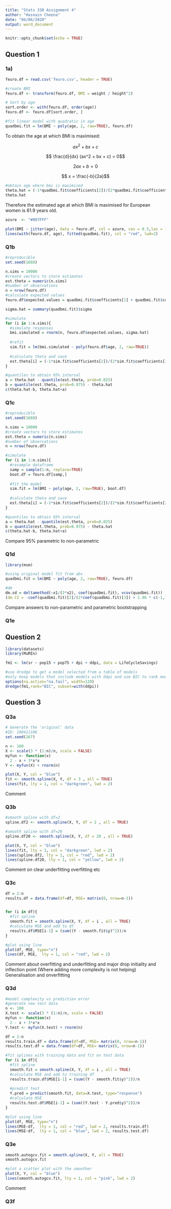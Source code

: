 ```yaml
---
title: "Stats 330 Assignment 4"
author: "Hasnain Cheena"
date: "04/06/2020"
output: word_document
---
```


```r
knitr::opts_chunk$set(echo = TRUE)
```

## Question 1

### 1a)
```r
feuro.df = read.csv('feuro.csv', header = TRUE)

#create BMI
feuro.df <- transform(feuro.df, BMI = weight / height^2)

# Sort by age
sort.order <- with(feuro.df, order(age))
feuro.df <- feuro.df[sort.order, ]

#fit linear model with quadratic in age
quadbmi.fit = lm(BMI ~ poly(age, 2, raw=TRUE), feuro.df)
```
To obtain the age at which BMI is maximised: 

$$ ax^2 + bx + c$$ 

$$ \frac{d}{dx} (ax^2 + bx + c) = 0$$

$$ 2ax + b = 0$$

$$ x = \frac{-b}{2a}$$

```r
#obtain age where bmi is maximised
theta.hat = (-1*quadbmi.fit$coefficients[2])/(2*quadbmi.fit$coefficients[3])
theta.hat
``` 

Therefore the estimated age at which BMI is maximised for European women is 61.9 years old.


```r
azure  <- "#007FFF"

plot(BMI ~ jitter(age), data = feuro.df, col = azure, cex = 0.5,las = 1, main = "European-type Females",  ylab = "BMI (kg/m^2)")
lines(with(feuro.df, age), fitted(quadbmi.fit), col = "red", lwd=2)
``` 

### Q1b
```r
#reproducible
set.seed(1688)

n.sims = 10000
#create vectors to store estimates
est.theta = numeric(n.sims)
#number of observations
n = nrow(feuro.df)
#calculate expected values
feuro.df$expected.values = quadbmi.fit$coefficients[1] + quadbmi.fit$coefficients[2]*feuro.df$age + quadbmi.fit$coefficients[3]*(feuro.df$age)^2

sigma.hat = summary(quadbmi.fit)$sigma

#simulate
for (i in 1:n.sims){
  #simulate responses
  bmi.simulated = rnorm(n, feuro.df$expected.values, sigma.hat)
  
  #refit
  sim.fit = lm(bmi.simulated ~ poly(feuro.df$age, 2, raw=TRUE))
  
  #calculate theta and save
  est.theta[i] = (-1*sim.fit$coefficients[2])/(2*sim.fit$coefficients[3])
}

#quantiles to obtain 95% interval
a = theta.hat - quantile(est.theta, prob=0.025)
b = quantile(est.theta, prob=0.975) - theta.hat
c(theta.hat-b, theta.hat+a)
```

### Q1c
```r
#reproducible
set.seed(1688)

n.sims = 10000
#create vectors to store estimates
est.theta = numeric(n.sims)
#number of observations
n = nrow(feuro.df)

#simulate
for (i in 1:n.sims){
  #resample dataframe
  samp = sample(1:n, replace=TRUE)
  boot.df = feuro.df[samp,]
  
  #fit the model
  sim.fit = lm(BMI ~ poly(age, 2, raw=TRUE), boot.df)
  
  #calculate theta and save
  est.theta[i] = (-1*sim.fit$coefficients[2])/(2*sim.fit$coefficients[3])
}

#quantiles to obtain 95% interval
a = theta.hat - quantile(est.theta, prob=0.025)
b = quantile(est.theta, prob=0.975) - theta.hat
c(theta.hat-b, theta.hat+a)
```

Compare 95% parametric to non-parametric 

### Q1d
```r
library(msm)

#using original model fit from abv
quadbmi.fit = lm(BMI ~ poly(age, 2, raw=TRUE), feuro.df)

#dm 
dm.sd = deltamethod(~x1/(2*x2), coef(quadbmi.fit), vcov(quadbmi.fit))
(dm.CI = -coef(quadbmi.fit)[2]/(2*coef(quadbmi.fit)[3]) + 1.96 * c(-1,1) * dm.sd)
```

Compare answers to non-parametric and parametric bootstrapping

### Q1e



## Question 2
```r
library(datasets)
library(MuMIn)

fm1 <- lm(sr ~ pop15 + pop75 + dpi + ddpi, data = LifeCycleSavings)

#use dredge to get a model selected from a table of models
#only keep models that include models with ddpi and use BIC to rank models
options(na.action="na.fail", width=120)
dredge(fm1,rank="BIC", subset=with(ddpi))
```

## Question 3

### Q3a
```r
# Generate the 'original' data
#ID: 190411106
set.seed(267)

n <- 100
X <- scale(3 * (1:n)/n, scale = FALSE)
myfun <- function(x)
  2 - x + 3*x*x
Y <- myfun(X) + rnorm(n)

plot(X, Y, col = "blue")
fit <- smooth.spline(X, Y, df = 3 , all = TRUE)
lines(fit, lty = 1, col = "darkgreen", lwd = 2)
```
Comment


### Q3b
```r
#smooth spline with df=2
spline.df2 <- smooth.spline(X, Y, df = 2 , all = TRUE)

#smooth spline with df=20
spline.df20 <- smooth.spline(X, Y, df = 20 , all = TRUE)

plot(X, Y, col = "blue")
lines(fit, lty = 1, col = "darkgreen", lwd = 2)
lines(spline.df2, lty = 1, col = "red", lwd = 2)
lines(spline.df20, lty = 1, col = "yellow", lwd = 2)

```

Comment on clear underfitting overfitting etc

### Q3c
```r

df = 2:n
results.df = data.frame(df=df, MSE= matrix(0, nrow=n-1))


for (i in df){
  #fit spline
  smooth.fit = smooth.spline(X, Y, df = i , all = TRUE)
  #calculate MSE and add to df
  results.df$MSE[i-1] = (sum((Y - smooth.fit$y)^2))/n
}

#plot using line
plot(df, MSE, type="n") 
lines(df, MSE,  lty = 1, col = "red", lwd = 2)
```
Comment about overfitting and underfitting and major drop initiality and inflection point (Where adding more complexity is not helping)
Generalisation and onverfitting

### Q3d
```r
#model complexity vs prediction error
#generate new test data
n <- 100
X.test <- scale(3 * (1:n)/n, scale = FALSE)
myfun <- function(x)
  2 - x + 3*x*x
Y.test <- myfun(X.test) + rnorm(n)

df = 2:n
results.train.df = data.frame(df=df, MSE= matrix(0, nrow=n-1))
results.test.df = data.frame(df=df, MSE= matrix(0, nrow=n-1))

#fit splines with training data and fit on test data
for (i in df){
  #fit spline
  smooth.fit = smooth.spline(X, Y, df = i , all = TRUE)
  #calculate MSE and add to training df
  results.train.df$MSE[i-1] = (sum((Y - smooth.fit$y)^2))/n
  
  #predict test 
  Y.pred = predict(smooth.fit, data=X.test, type="response")
  #calculate MSE
  results.test.df$MSE[i-1] = (sum((Y.test - Y.pred$y)^2))/n
}

#plot using line
plot(df, MSE, type="n") 
lines(MSE~df,  lty = 1, col = "red", lwd = 2, results.train.df)
lines(MSE~df,  lty = 1, col = "blue", lwd = 2, results.test.df)
```


### Q3e
```r
smooth.autogcv.fit = smooth.spline(X, Y, all = TRUE)
smooth.autogcv.fit

#plot a scatter plot with the smoother
plot(X, Y, col = "blue")
lines(smooth.autogcv.fit, lty = 1, col = "pink", lwd = 2)
```
Comment


### Q3f

